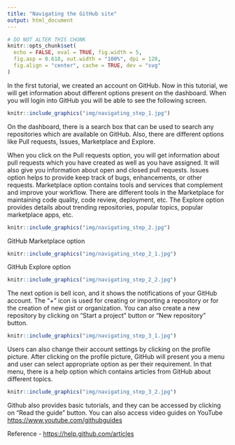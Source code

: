 ```yaml
---
title: "Navigating the GitHub site"
output: html_document
---
```


```r
# DO NOT ALTER THIS CHUNK
knitr::opts_chunk$set(
  echo = FALSE, eval = TRUE, fig.width = 5,
  fig.asp = 0.618, out.width = "100%", dpi = 120,
  fig.align = "center", cache = TRUE, dev = "svg"
)
```

In the first tutorial, we created an account on GitHub. Now in this tutorial, we will get information about different options present on the dashboard. When you will login into GitHub you will be able to see the following screen.  

```r
knitr::include_graphics("img/navigating_step_1.jpg")
```

On the dashboard, there is a search box that can be used to search any repositories which are available on GitHub. Also, there are different options like Pull requests, Issues, Marketplace and Explore.  

When you click on the Pull requests option, you will get information about pull requests which you have created as well as you have assigned. It will also give you information about open and closed pull requests. Issues option helps to provide keep track of bugs, enhancements, or other requests. Marketplace option contains tools and services that complement and improve your workflow. There are different tools in the Marketplace for maintaining code quality, code review, deployment, etc. The Explore option provides details about trending repositories, popular topics, popular marketplace apps, etc. 

```r
knitr::include_graphics("img/navigating_step_2.jpg")
```

GitHub Marketplace option
```r
knitr::include_graphics("img/navigating_step_2_1.jpg")
```

GitHub Explore option
```r
knitr::include_graphics("img/navigating_step_2_2.jpg")
```

The next option is bell icon, and it shows the notifications of your GitHub account. The "+" icon is used for creating or importing a repository or for the creation of new gist or organization. You can also create a new repository by clicking on "Start a project" button or "New repository" button. 

```r
knitr::include_graphics("img/navigating_step_3_1.jpg")
```

Users can also change their account settings by clicking on the profile picture. After clicking on the profile picture, GitHub will present you a menu and user can select appropriate option as per their requirement. In that menu, there is a help option which contains articles from GitHub about different topics. 

```r
knitr::include_graphics("img/navigating_step_3_2.jpg")
```

Github also provides basic tutorials, and they can be accessed by clicking on "Read the guide" button. You can also access video guides on YouTube <https://www.youtube.com/githubguides> 

Reference - <https://help.github.com/articles>
